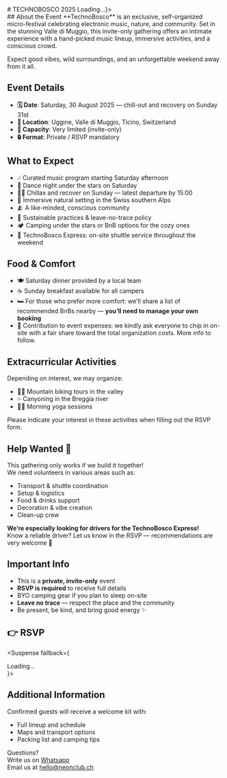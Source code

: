 

<Section sectionClassName="min-h-[20vh]" className="items-center justify-center" backgroundImage='/technobosco.jpg'>
# TECHNOBOSCO 2025
<Suspense fallback={<div>Loading...</div>}>
  <Rsvp formLink="https://tally.so/r/wdoX1N" className="flex justify-center" buttonText="Save Your Spot" buttonColor="success" buttonVariant="solid" />
</Suspense>
</Section>

<Section className="lg:max-w-5xl px-6">
## About the Event  
**TechnoBosco** is an exclusive, self-organized micro-festival celebrating electronic music, nature, and community. Set in the stunning Valle di Muggio, this invite-only gathering offers an intimate experience with a hand-picked music lineup, immersive activities, and a conscious crowd.  

Expect good vibes, wild surroundings, and an unforgettable weekend away from it all.

## Event Details
- **🗓 Date**: Saturday, 30 August 2025 — chill-out and recovery on Sunday 31st  
- **📍 Location**: Uggine, Valle di Muggio, Ticino, Switzerland  
- **👥 Capacity**: Very limited (invite-only)  
- **🔒 Format**: Private / RSVP mandatory  

## What to Expect
- 🎶 Curated music program starting Saturday afternoon  
- 🪩 Dance night under the stars on Saturday  
- 🧘‍♀️ Chillax and recover on Sunday — latest departure by 15:00  
- 🌲 Immersive natural setting in the Swiss southern Alps  
- 🫂 A like-minded, conscious community  
- 🌱 Sustainable practices & leave-no-trace policy  
- 🏕 Camping under the stars or BnB options for the cozy ones  
- 🚐 TechnoBosco Express: on-site shuttle service throughout the weekend  

## Food & Comfort
- 🍽️ Saturday dinner provided by a local team  
- ☕ Sunday breakfast available for all campers  
- 🛏️ For those who prefer more comfort: we'll share a list of recommended BnBs nearby — **you’ll need to manage your own booking**  
- 💸 Contribution to event expenses: we kindly ask everyone to chip in on-site with a fair share toward the total organization costs. More info to follow.

## Extracurricular Activities  
Depending on interest, we may organize:
- 🚵‍♀️ Mountain biking tours in the valley  
- 💦 Canyoning in the Breggia river  
- 🧘‍♀️ Morning yoga sessions  

Please indicate your interest in these activities when filling out the RSVP form.

## Help Wanted 🧤  
This gathering only works if we build it together!  
We need volunteers in various areas such as:
- Transport & shuttle coordination  
- Setup & logistics  
- Food & drinks support  
- Decoration & vibe creation  
- Clean-up crew  

**We’re especially looking for drivers for the TechnoBosco Express!**  
Know a reliable driver? Let us know in the RSVP — recommendations are very welcome 🙏

## Important Info
- This is a **private, invite-only** event  
- **RSVP is required** to receive full details  
- BYO camping gear if you plan to sleep on-site  
- **Leave no trace** — respect the place and the community  
- Be present, be kind, and bring good energy ✨  

## 👉 RSVP  
<Suspense fallback={<div>Loading...</div>}>
  <Rsvp formLink="https://tally.so/r/wdoX1N" buttonText="Save Your Spot" buttonColor="success" buttonVariant="flat" />
</Suspense>


## Additional Information  
Confirmed guests will receive a welcome kit with:  
- Full lineup and schedule  
- Maps and transport options  
- Packing list and camping tips  

Questions?  
Write us on [Whatsapp](https://wa.me/message/V3ZNVR77EPHSN1)  
Email us at [hello@neonclub.ch](mailto:hello@neonclub.ch)  
</Section>
